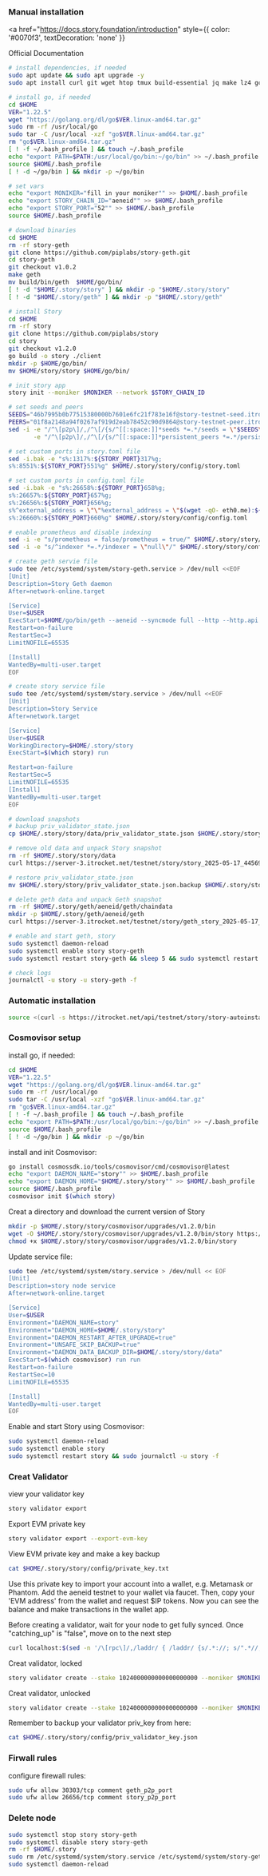 ### Manual installation

<a
  href="https://docs.story.foundation/introduction"
  style={{ color: '#0070f3', textDecoration: 'none' }}
>
  Official Documentation
</a>

```bash
# install dependencies, if needed
sudo apt update && sudo apt upgrade -y
sudo apt install curl git wget htop tmux build-essential jq make lz4 gcc unzip -y
```

```bash
# install go, if needed
cd $HOME
VER="1.22.5"
wget "https://golang.org/dl/go$VER.linux-amd64.tar.gz"
sudo rm -rf /usr/local/go
sudo tar -C /usr/local -xzf "go$VER.linux-amd64.tar.gz"
rm "go$VER.linux-amd64.tar.gz"
[ ! -f ~/.bash_profile ] && touch ~/.bash_profile
echo "export PATH=$PATH:/usr/local/go/bin:~/go/bin" >> ~/.bash_profile
source $HOME/.bash_profile
[ ! -d ~/go/bin ] && mkdir -p ~/go/bin

# set vars
echo "export MONIKER="fill in your moniker"" >> $HOME/.bash_profile
echo "export STORY_CHAIN_ID="aeneid"" >> $HOME/.bash_profile
echo "export STORY_PORT="52"" >> $HOME/.bash_profile
source $HOME/.bash_profile

# download binaries
cd $HOME
rm -rf story-geth
git clone https://github.com/piplabs/story-geth.git
cd story-geth
git checkout v1.0.2
make geth
mv build/bin/geth  $HOME/go/bin/
[ ! -d "$HOME/.story/story" ] && mkdir -p "$HOME/.story/story"
[ ! -d "$HOME/.story/geth" ] && mkdir -p "$HOME/.story/geth"

# install Story
cd $HOME
rm -rf story
git clone https://github.com/piplabs/story
cd story
git checkout v1.2.0
go build -o story ./client 
mkdir -p $HOME/go/bin/
mv $HOME/story/story $HOME/go/bin/

# init story app
story init --moniker $MONIKER --network $STORY_CHAIN_ID

# set seeds and peers
SEEDS="46b7995b0b77515380000b7601e6fc21f783e16f@story-testnet-seed.itrocket.net:52656"
PEERS="01f8a2148a94f0267af919d2eab78452c90d9864@story-testnet-peer.itrocket.net:52656,521f141a1ea0e9f23029428b41d3d3cc41862feb@34.76.242.140:26656,eb99dd98a2236fed658134ef9e78b86b58cb16ed@213.239.198.181:52656,84f26098dc3736c501de372c85bb8794a1bd50e5@65.109.69.188:26656,f86435bc0377a9b4dc64b6794f9e6fca3c8dad7a@65.109.71.80:52656,9d34ab3819aa8baa75589f99138318acfa0045f5@95.217.119.251:30900,32a52b2fd7a512c1a4803ebe0ba25ca53fad434f@88.99.216.51:26656,311cd3903e25ab85e5a26c44510fbc747ab61760@152.53.87.97:36656,db6791a8e35dee076de75aebae3c89df8bba3374@65.109.50.22:56656,9308260b6cb4ca1faa9f3025bac0bc2636c4b020@185.232.68.94:26656,36b4dc63121ecde21a7e1f884768d456fc059e0e@152.53.240.138:62656,40bafe5bf4c0c8913be7299b97b93fd8daecb138@188.68.38.127:20656"
sed -i -e "/^\[p2p\]/,/^\[/{s/^[[:space:]]*seeds *=.*/seeds = \"$SEEDS\"/}" \
       -e "/^\[p2p\]/,/^\[/{s/^[[:space:]]*persistent_peers *=.*/persistent_peers = \"$PEERS\"/}" $HOME/.story/story/config/config.toml

# set custom ports in story.toml file
sed -i.bak -e "s%:1317%:${STORY_PORT}317%g;
s%:8551%:${STORY_PORT}551%g" $HOME/.story/story/config/story.toml

# set custom ports in config.toml file
sed -i.bak -e "s%:26658%:${STORY_PORT}658%g;
s%:26657%:${STORY_PORT}657%g;
s%:26656%:${STORY_PORT}656%g;
s%^external_address = \"\"%external_address = \"$(wget -qO- eth0.me):${STORY_PORT}656\"%;
s%:26660%:${STORY_PORT}660%g" $HOME/.story/story/config/config.toml

# enable prometheus and disable indexing
sed -i -e "s/prometheus = false/prometheus = true/" $HOME/.story/story/config/config.toml
sed -i -e "s/^indexer *=.*/indexer = \"null\"/" $HOME/.story/story/config/config.toml

# create geth servie file
sudo tee /etc/systemd/system/story-geth.service > /dev/null <<EOF
[Unit]
Description=Story Geth daemon
After=network-online.target

[Service]
User=$USER
ExecStart=$HOME/go/bin/geth --aeneid --syncmode full --http --http.api eth,net,web3,engine --http.vhosts '*' --http.addr 0.0.0.0 --http.port ${STORY_PORT}545 --authrpc.port ${STORY_PORT}551 --ws --ws.api eth,web3,net,txpool --ws.addr 0.0.0.0 --ws.port ${STORY_PORT}546
Restart=on-failure
RestartSec=3
LimitNOFILE=65535

[Install]
WantedBy=multi-user.target
EOF

# create story service file
sudo tee /etc/systemd/system/story.service > /dev/null <<EOF
[Unit]
Description=Story Service
After=network.target

[Service]
User=$USER
WorkingDirectory=$HOME/.story/story
ExecStart=$(which story) run

Restart=on-failure
RestartSec=5
LimitNOFILE=65535
[Install]
WantedBy=multi-user.target
EOF

# download snapshots
# backup priv_validator_state.json
cp $HOME/.story/story/data/priv_validator_state.json $HOME/.story/story/priv_validator_state.json.backup

# remove old data and unpack Story snapshot
rm -rf $HOME/.story/story/data
curl https://server-3.itrocket.net/testnet/story/story_2025-05-17_4456933_snap.tar.lz4 | lz4 -dc - | tar -xf - -C $HOME/.story/story

# restore priv_validator_state.json
mv $HOME/.story/story/priv_validator_state.json.backup $HOME/.story/story/data/priv_validator_state.json

# delete geth data and unpack Geth snapshot
rm -rf $HOME/.story/geth/aeneid/geth/chaindata
mkdir -p $HOME/.story/geth/aeneid/geth
curl https://server-3.itrocket.net/testnet/story/geth_story_2025-05-17_4456933_snap.tar.lz4 | lz4 -dc - | tar -xf - -C $HOME/.story/geth/aeneid/geth

# enable and start geth, story
sudo systemctl daemon-reload
sudo systemctl enable story story-geth
sudo systemctl restart story-geth && sleep 5 && sudo systemctl restart story

# check logs
journalctl -u story -u story-geth -f
```

### Automatic installation
```bash
source <(curl -s https://itrocket.net/api/testnet/story/story-autoinstall/)
```

### Cosmovisor setup
install go, if needed:
```bash
cd $HOME
VER="1.22.5"
wget "https://golang.org/dl/go$VER.linux-amd64.tar.gz"
sudo rm -rf /usr/local/go
sudo tar -C /usr/local -xzf "go$VER.linux-amd64.tar.gz"
rm "go$VER.linux-amd64.tar.gz"
[ ! -f ~/.bash_profile ] && touch ~/.bash_profile
echo "export PATH=$PATH:/usr/local/go/bin:~/go/bin" >> ~/.bash_profile
source $HOME/.bash_profile
[ ! -d ~/go/bin ] && mkdir -p ~/go/bin
```

install and init Cosmovisor:
```bash
go install cosmossdk.io/tools/cosmovisor/cmd/cosmovisor@latest
echo "export DAEMON_NAME="story"" >> $HOME/.bash_profile
echo "export DAEMON_HOME="$HOME/.story/story"" >> $HOME/.bash_profile
source $HOME/.bash_profile
cosmovisor init $(which story)
```

Creat a directory and download the current version of Story
```bash
mkdir -p $HOME/.story/story/cosmovisor/upgrades/v1.2.0/bin
wget -O $HOME/.story/story/cosmovisor/upgrades/v1.2.0/bin/story https://github.com/piplabs/story/releases/download/v1.2.0/story-linux-amd64
chmod +x $HOME/.story/story/cosmovisor/upgrades/v1.2.0/bin/story
```

Update service file:
```bash
sudo tee /etc/systemd/system/story.service > /dev/null << EOF
[Unit]
Description=story node service
After=network-online.target

[Service]
User=$USER
Environment="DAEMON_NAME=story"
Environment="DAEMON_HOME=$HOME/.story/story"
Environment="DAEMON_RESTART_AFTER_UPGRADE=true"
Environment="UNSAFE_SKIP_BACKUP=true"
Environment="DAEMON_DATA_BACKUP_DIR=$HOME/.story/story/data"
ExecStart=$(which cosmovisor) run run
Restart=on-failure
RestartSec=10
LimitNOFILE=65535

[Install]
WantedBy=multi-user.target
EOF
```
Enable and start Story using Cosmovisor:
```bash
sudo systemctl daemon-reload
sudo systemctl enable story
sudo systemctl restart story && sudo journalctl -u story -f
```

### Creat Validator
view your validator key
```bash
story validator export
```
Export EVM private key
```bash
story validator export --export-evm-key
```
View EVM private key and make a key backup
```bash
cat $HOME/.story/story/config/private_key.txt
```
Use this private key to import your account into a wallet, e.g. Metamask or Phantom. Add the aeneid testnet to your wallet via faucet. Then, copy your 'EVM address' from the wallet and request $IP tokens. Now you can see the balance and make transactions in the wallet app.

Before creating a validator, wait for your node to get fully synced. Once "catching_up" is "false", move on to the next step
```bash
curl localhost:$(sed -n '/\[rpc\]/,/laddr/ { /laddr/ {s/.*://; s/".*//; p} }' $HOME/.story/story/config/config.toml)/status | jq
```
Creat validator, locked
```bash
story validator create --stake 1024000000000000000000 --moniker $MONIKER --chain-id 1315 --unlocked=false
```
Creat validator, unlocked
```bash
story validator create --stake 1024000000000000000000 --moniker $MONIKER --chain-id 1315 --unlocked=true
```
Remember to backup your validator priv_key from here:
```bash
cat $HOME/.story/story/config/priv_validator_key.json
```
### Firwall rules
configure firewall rules:
```bash
sudo ufw allow 30303/tcp comment geth_p2p_port
sudo ufw allow 26656/tcp comment story_p2p_port
```
### Delete node
```bash
sudo systemctl stop story story-geth
sudo systemctl disable story story-geth
rm -rf $HOME/.story
sudo rm /etc/systemd/system/story.service /etc/systemd/system/story-geth.service
sudo systemctl daemon-reload
```


 
